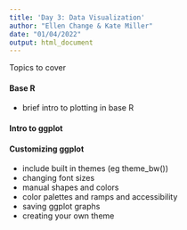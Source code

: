 ```yaml
---
title: 'Day 3: Data Visualization'
author: "Ellen Change & Kate Miller"
date: "01/04/2022"
output: html_document
---
```


Topics to cover

#### Base R {.tabset}
- brief intro to plotting in base R

#### Intro to ggplot

#### Customizing ggplot
- include built in themes (eg theme_bw())
- changing font sizes 
- manual shapes and colors
- color palettes and ramps and accessibility
- saving ggplot graphs
- creating your own theme

